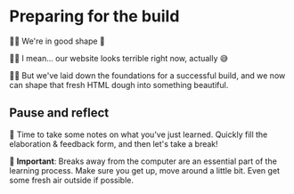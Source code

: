# Preparing for the build

👨‍💼 We're in good shape 🤙

👨‍💼 I mean... our website looks terrible right now, actually 😅

👨‍💼 But we've laid down the foundations for a successful build, and we now can shape that fresh HTML dough into something beautiful.

## Pause and reflect

📝 Time to take some notes on what you've just learned. Quickly fill the elaboration & feedback form, and then let's take a break!

🦉 **Important**: Breaks away from the computer are an essential part of the learning process. Make sure you get up, move around a little bit. Even get some fresh air outside if possible.
